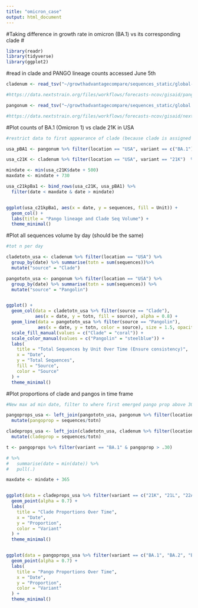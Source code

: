 ```yaml
---
title: "omicron_case"
output: html_document
---
```

#Taking difference in growth rate in omicron (BA.1) vs its corresponding clade 
#

```r
library(readr)
library(tidyverse)
library(ggplot2)
```


#read in clade and PANGO lineage counts accessed June 5th  
```r
cladenum <- read_tsv("~/growthadvantagecompare/sequences_static/global-2.tsv") %>% rename(variant = clade)

#https://data.nextstrain.org/files/workflows/forecasts-ncov/gisaid/pango_lineages/global.tsv.gz

pangonum <- read_tsv("~/growthadvantagecompare/sequences_static/global.tsv") %>% rename(variant = clade)

#https://data.nextstrain.org/files/workflows/forecasts-ncov/gisaid/nextstrain_clades/global.tsv.gz
```


#Plot counts of BA.1 (Omicron 1) vs clade 21K in USA
```r
#restrict data to first appearance of clade (because clade is assigned when growth of pango lineage is high)

usa_pBA1 <- pangonum %>% filter(location == "USA", variant == c("BA.1")) %>% mutate("Unit"= "Pangolin BA.1")

usa_c21K <- cladenum %>% filter(location == "USA", variant == "21K")  %>% mutate("Unit"= "Clade 21K")

mindate <- min(usa_c21K$date + 500) 
maxdate <- mindate + 730

usa_c21kpBa1 <- bind_rows(usa_c21K, usa_pBA1) %>% 
  filter(date < maxdate & date > mindate)


ggplot(usa_c21kpBa1, aes(x = date, y = sequences, fill = Unit)) + 
  geom_col() +
  labs(title = "Pango lineage and Clade Seq Volume") +
  theme_minimal()


```
#Plot all sequences volume by day (should be the same)
```r
#tot n per day

cladetotn_usa <- cladenum %>% filter(location == "USA") %>% 
  group_by(date) %>% summarise(totn = sum(sequences))%>% 
  mutate("source" = "Clade")

pangototn_usa <- pangonum %>% filter(location == "USA") %>% 
  group_by(date) %>% summarise(totn = sum(sequences)) %>% 
  mutate("source" = "Pangolin")


ggplot() +
  geom_col(data = cladetotn_usa %>% filter(source == "Clade"),
           aes(x = date, y = totn, fill = source), alpha = 0.8) +
  geom_line(data = pangototn_usa %>% filter(source == "Pangolin"),
            aes(x = date, y = totn, color = source), size = 1.5, opacity = .3) +
  scale_fill_manual(values = c("Clade" = "coral")) +
  scale_color_manual(values = c("Pangolin" = "steelblue")) +
  labs(
    title = "Total Sequences by Unit Over Time (Ensure consistency)",
    x = "Date",
    y = "Total Sequences",
    fill = "Source",
    color = "Source"
  ) +
  theme_minimal()

```
#Plot proportions of clade and pangos in time frame
```r

#New max ad min date, filter to where first emerged pango prop above 30% and add a year 

pangoprops_usa <- left_join(pangototn_usa, pangonum %>% filter(location == "USA"), by = "date") %>% 
  mutate(pangoprop = sequences/totn)

cladeprops_usa <- left_join(cladetotn_usa, cladenum %>% filter(location == "USA"), by = "date") %>% 
  mutate(cladeprop = sequences/totn)

t <- pangoprops %>% filter(variant == "BA.1" & pangoprop > .30) 

# %>% 
#   summarise(date = min(date)) %>% 
#   pull(.)

maxdate <- mindate + 365


ggplot(data = cladeprops_usa %>% filter(variant == c("21K", "21L", "22A", "22B"), date > mindate & date < maxdate), aes(x = date, y = cladeprop, color = variant)) +
  geom_point(alpha = 0.7) +
  labs(
    title = "Clade Proportions Over Time",
    x = "Date",
    y = "Proportion",
    color = "Variant"
  ) +
  theme_minimal()


ggplot(data = pangoprops_usa %>% filter(variant == c("BA.1", "BA.2", "BA.4", "BA.5"), date > mindate & date < maxdate), aes(x = date, y = pangoprop, color = variant)) +
  geom_point(alpha = 0.7) +
  labs(
    title = "Pango Proportions Over Time",
    x = "Date",
    y = "Proportion",
    color = "Variant"
  ) +
  theme_minimal()



```

```r

```

